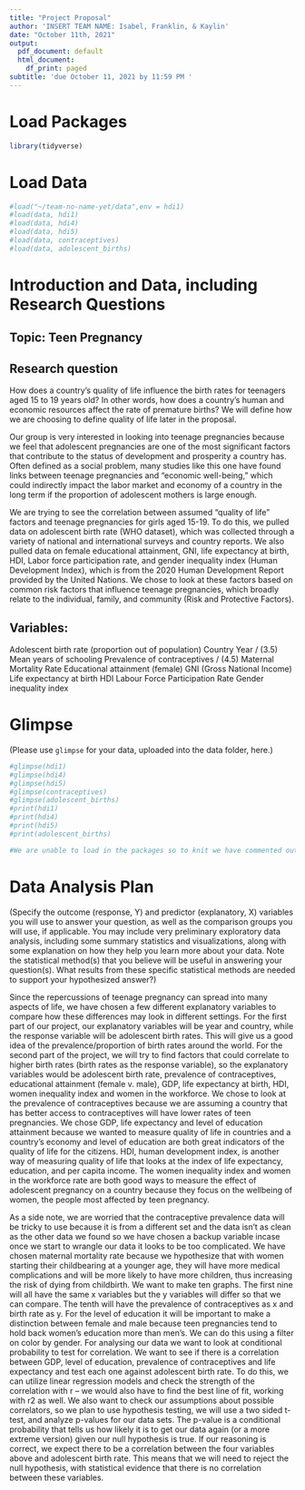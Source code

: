 ```yaml
---
title: "Project Proposal"
author: 'INSERT TEAM NAME: Isabel, Franklin, & Kaylin'
date: "October 11th, 2021"
output:
  pdf_document: default
  html_document:
    df_print: paged
subtitle: 'due October 11, 2021 by 11:59 PM '
---
```


# Load Packages

```r
library(tidyverse)
``` 

# Load Data
```r
#load("~/team-no-name-yet/data",env = hdi1)
#load(data, hdi1)
#load(data, hdi4)
#load(data, hdi5)
#load(data, contraceptives)
#load(data, adolescent_births)
```

# Introduction and Data, including Research Questions

## Topic: Teen Pregnancy
## Research question 
How does a country’s quality of life influence the birth rates for teenagers 
aged 15 to 19 years old? In other words, how does a country’s human and 
economic resources affect the rate of premature births? We will define how we 
are choosing to define quality of life later in the proposal. 

Our group is very interested in looking into teenage pregnancies because we 
feel that adolescent pregnancies are one of the most significant factors that 
contribute to the status of development and prosperity a country has. Often 
defined as a social problem, many studies like this one have found links 
between teenage pregnancies and “economic well-being,” which could indirectly 
impact the labor market and economy of a country in the long term if the 
proportion of adolescent mothers is large enough. 

We are trying to see the correlation between assumed “quality of life” factors 
and teenage pregnancies for girls aged 15-19. To do this, we pulled data on 
adolescent birth rate (WHO dataset), which was collected through a variety of 
national and international surveys and country reports. We also pulled data on 
female educational attainment, GNI, life expectancy at birth, HDI, Labor force 
participation rate, and gender inequality index (Human Development Index), 
which is from the 2020 Human Development Report provided by the United Nations. 
We chose to look at these factors based on common risk factors that influence 
teenage pregnancies, which broadly relate to the individual, family, and 
community (Risk and Protective Factors). 

## Variables:
Adolescent birth rate (proportion out of population)
Country
Year / (3.5) Mean years of schooling
Prevalence of contraceptives / (4.5) Maternal Mortality Rate
Educational attainment (female)
GNI (Gross National Income)
Life expectancy at birth
HDI 
Labour Force Participation Rate
Gender inequality index 


# Glimpse

(Please use `glimpse` for your data, uploaded into the data folder, here.)
```r
#glimpse(hdi1)
#glimpse(hdi4)
#glimpse(hdi5)
#glimpse(contraceptives)
#glimpse(adolescent_births)
#print(hdi1)
#print(hdi4)
#print(hdi5)
#print(adolescent_births)

#We are unable to load in the packages so to knit we have commented out this
```

# Data Analysis Plan

(Specify the outcome (response, Y) and predictor (explanatory, X) variables you will use to answer your question, as well as the comparison groups you will use, if applicable. You may include very preliminary exploratory data analysis, including some summary statistics and visualizations, along with some explanation on how they help you learn more about your data. Note the statistical method(s) that you believe will be useful in answering your question(s). 
What results from these specific statistical methods are needed to support your hypothesized answer?)

Since the repercussions of teenage pregnancy can spread into many aspects of 
life, we have chosen a few different explanatory variables to compare how these 
differences may look in different settings. For the first part of our project, 
our explanatory variables will be year and country, while the response variable 
will be adolescent birth rates. This will give us a good idea of the 
prevalence/proportion of birth rates around the world. For the second part of 
the project, we will try to find factors that could correlate to higher birth 
rates (birth rates as the response variable), so the explanatory  variables 
would be adolescent birth rate, prevalence of contraceptives, educational 
attainment (female v. male), GDP, life expectancy at birth, HDI, women 
inequality index and women in the workforce. We chose to look at the prevalence 
of contraceptives because we are assuming a country that has better access to 
contraceptives will have lower rates of teen pregnancies. We chose GDP, life 
expectancy and level of education attainment because we wanted to measure 
quality of life in countries and a country's economy and level of education are 
both great indicators of the quality of life for the citizens. HDI, human 
development index, is another way of measuring quality of life that looks at 
the index of life expectancy, education, and per capita income. The women 
inequality index and women in the workforce rate are both good ways to measure 
the effect of adolescent pregnancy on a country because they focus on the 
wellbeing of women, the people most affected by teen pregnancy. 

As a side note, we are worried that the contraceptive prevalence data will be 
tricky to use because it is from a different set and the data isn’t as clean as 
the other data we found so we have chosen a backup variable incase once we start 
to wrangle our data it looks to be too complicated. We have chosen maternal 
mortality rate because we hypothesize that with women starting their 
childbearing at a younger age, they will have more medical complications and 
will be more likely to have more children, thus increasing the risk of dying 
from childbirth. 
We want to make ten graphs. The first nine will all have the same x variables 
but the y variables will differ so that we can compare. The tenth will have the 
prevalence of contraceptives as x and birth rate as y. For the level of 
education it will be important to make a distinction between female and male 
because teen pregnancies tend to hold back women’s education more than men’s. 
We can do this using a filter on color by gender. 
For analysing our data we want to look at conditional probability to test for 
correlation. We want to see if there is a correlation between GDP, level of 
education, prevalence of contraceptives and life expectancy and test each one 
against adolescent birth rate. To do this, we can utilize linear regression 
models and check the strength of the correlation with r – we would also have 
to find the best line of fit, working with r2 as well. 
We also want to check our assumptions about possible correlators, so we plan 
to use hypothesis testing, we will use a two sided t-test, and analyze  p-values 
for our data sets. The p-value is a conditional probability that tells us how 
likely it is to get our data again (or a more extreme version) given our null 
hypothesis is true. If our reasoning is correct, we expect there to be a 
correlation between the four variables above and adolescent birth rate. This 
means that we will need to reject the null hypothesis, with statistical evidence
that there is no correlation between these variables.

